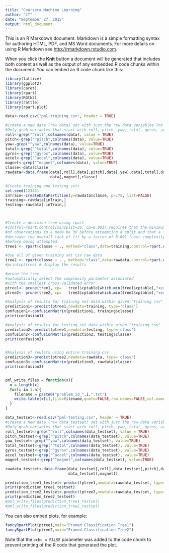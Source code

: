```yaml
---
title: "Coursera Machine Learning"
author: "LT"
date: "September 27, 2015"
output: html_document
---
```


This is an R Markdown document. Markdown is a simple formatting syntax for authoring HTML, PDF, and MS Word documents. For more details on using R Markdown see <http://rmarkdown.rstudio.com>.

When you click the **Knit** button a document will be generated that includes both content as well as the output of any embedded R code chunks within the document. You can embed an R code chunk like this:

```r

library(lattice)
library(ggplot2)
library(caret)
library(rpart)
library(RGtk2)
library(rattle)
library(rpart.plot)

data<-read.csv("pml-training.csv", header = TRUE)

#Create a new data (raw data) set with just the raw data variables (no max, avg, etc.)
#Only grab variables that start with roll, pitch, yaw, total, gyros, accel, magnet, include classe
roll<-grep("^roll",colnames(data), value = TRUE)
pitch<-grep("^pitch",colnames(data), value=TRUE)
yaw<-grep("^yaw",colnames(data), value=TRUE)
total<-grep("^total",colnames(data), value=TRUE)
gyros<-grep("^gyros",colnames(data), value=TRUE)
accel<-grep("^accel",colnames(data), value=TRUE)
magnet<-grep("^magnet",colnames(data), value=TRUE)
classe<-data$classe
rawdata<-data.frame(data[,roll],data[,pitch],data[,yaw],data[,total],data[,gyros],data[,accel],
                    data[,magnet],classe)

#Create training and testing sets 
set.seed(12345)
inTrain<-createDataPartition(y=rawdata$classe, p=.75, list=FALSE)
training<-rawdata[inTrain,]
testing<-rawdata[-inTrain,]



#Create a decision tree using rpart
#control=rpart.control(minsplit=30, cp=0.001) requires that the minimum number 
#of observations in a node be 30 before attempting a split and that a split must 
#decrease the overall lack of fit by a factor of 0.001 (cost complexity factor) 
#before being attempted.
tree1 <- rpart(classe ~ ., method="class",data=training,control=rpart.control(minsplit=30, cp=0.001))

#Use all of given training set csv raw data
tree2 <- rpart(classe ~ . , method="class",data=rawdata,control=rpart.control(minsplit=30, cp=0.001))
#printcp(tree) # display the results 

#prune the tree
#automatically select the complexity parameter associated 
#with the smallest cross-validated error
ptree1<- prune(tree1, cp=   tree1$cptable[which.min(tree1$cptable[,"xerror"]),"CP"])
ptree2<- prune(tree2, cp=   tree2$cptable[which.min(tree2$cptable[,"xerror"]),"CP"])

#Analysis of results for training set data within given "training csv"
prediction1<-predict(ptree1,newdata=training, type='class')
confusion1<-confusionMatrix(prediction1, training$classe)
print(confusion1)

#Analysis of results for testing set data within given "training csv"
prediction2<-predict(ptree1,newdata=testing, type='class')
confusion2<-confusionMatrix(prediction2, testing$classe)
print(confusion2)


#Analysis of reulsts using entire training csv
prediction3<-predict(ptree2,newdata=rawdata, type='class')
confusion3<-confusionMatrix(prediction3, rawdata$classe)
print(confusion3)


pml_write_files = function(x){
  n = length(x)
  for(i in 1:n){
    filename = paste0("problem_id_",i,".txt")
    write.table(x[i],file=filename,quote=FALSE,row.names=FALSE,col.names=FALSE)
  }
}

data_testset<-read.csv("pml-testing.csv", header = TRUE)
#Create a new data (raw data_testset) set with just the raw data variables (no max, avg, etc.)
#Only grab variables that start with roll, pitch, yaw, total, gyros, accel, magnet, include classe
roll_testset<-grep("^roll",colnames(data_testset), value = TRUE)
pitch_testset<-grep("^pitch",colnames(data_testset), value=TRUE)
yaw_testset<-grep("^yaw",colnames(data_testset), value=TRUE)
total_testset<-grep("^total",colnames(data_testset), value=TRUE)
gyros_testset<-grep("^gyros",colnames(data_testset), value=TRUE)
accel_testset<-grep("^accel",colnames(data_testset), value=TRUE)
magnet_testset<-grep("^magnet",colnames(data_testset), value=TRUE)

rawdata_testset<-data.frame(data_testset[,roll],data_testset[,pitch],data_testset[,yaw],data_testset[,total],data_testset[,gyros],data_testset[,accel],
                            data_testset[,magnet])

prediction_tree1_testset<-predict(ptree1,newdata=rawdata_testset, type='class')
print(prediction_tree1_testset)
prediction_tree2_testset<-predict(ptree2,newdata=rawdata_testset, type='class')
print(prediction_tree2_testset)
#pml_write_files(prediction_tree1_testset)
#pml_write_files(prediction_tree2_testset)

```

You can also embed plots, for example:

```r
fancyRpartPlot(ptree1,main="Pruned Classification Tree1")
fancyRpartPlot(ptree2,main="Pruned Classification Tree2")
```

Note that the `echo = FALSE` parameter was added to the code chunk to prevent printing of the R code that generated the plot.
